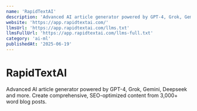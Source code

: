 ```yaml
---
name: 'RapidTextAI'
description: 'Advanced AI article generator powered by GPT-4, Grok, Gemini, Deepseek and more. Create comprehensive, SEO-optimized content from 3,000+ word blog posts.'
website: 'https://app.rapidtextai.com/'
llmsUrl: 'https://app.rapidtextai.com/llms.txt'
llmsFullUrl: 'https://app.rapidtextai.com/llms-full.txt'
category: 'ai-ml'
publishedAt: '2025-06-19'
---
```


# RapidTextAI

Advanced AI article generator powered by GPT-4, Grok, Gemini, Deepseek and more. Create comprehensive, SEO-optimized content from 3,000+ word blog posts.

